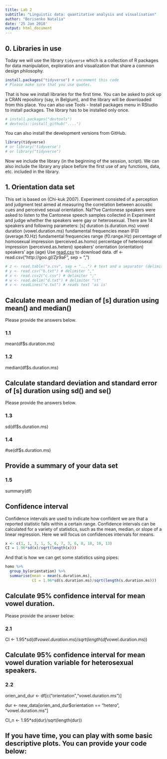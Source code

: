 ---
title: Lab 2
subtitle: "Linguistic data: quantitative analysis and visualisation"
author: "Borisenko Natalia"
date: '25 Jan 2018'
output: html_document
---

## 0. Libraries in use
Today we will use the library `tidyverse` which is a collection of R packages for data manipulation, exploration and visualization that share a common design philosophy. 

```{r library1}
install.packages("tidyverse") # uncomment this code
# Please make sure that you use quotes.
```
That is how we install libraries for the first time. You can be asked to pick up a CRAN repository (say, in Belgium), and the library will be downloaded from this place.
You can also use Tools - Install packages menu in RStudio to install packages.
The library has to be installed only once.

```{r library2}
# install.packages("devtools") 
# devtools::install_github("....")
```
You can also install the development versions from GitHub.

```{r eval = FALSE}
library(tidyverse) 
# or library('tidyverse')
# or library("tidyverse")
```
Now we include the library (in the beginning of the session, script). We can also include the library any place before the first use of any functions, data, etc. included in the library.

## 1. Orientation data set
This set is based on (Chi-kuk 2007). Experiment consisted of a perception and judgment test aimed at measuring the correlation between acoustic cues and perceived sexual orientation. Na??ve Cantonese speakers were asked to listen to the Cantonese speech samples collected in Experiment and judge whether the speakers were gay or heterosexual. There are 14 speakers and following parameters:
    [s] duration (s.duration.ms)
    vowel duration (vowel.duration.ms)
    fundamental frequencies mean (F0) (average.f0.Hz)
    fundamental frequencies range (f0.range.Hz)
    percentage of homosexual impression (perceived.as.homo)
    percentage of heterosexal impression (perceived.as.hetero)
    speakers' orientation (orientation)
    speakers' age (age)
Use [read.csv]("http://goo.gl/Zjr9aF") to download data.
df <- read.csv("http://goo.gl/Zjr9aF", sep = ",")

```{r read data set}
# z <- read.table("a.csv", sep = "...") # text and a separator (delimiter) type, eg. sep="\t", sep=";" 
# y <- read.csv("b.txt") # delimiter ","
# x <- read.csv2("c.csv") # delimiter ";"
# w <- read.delim("d.txt") # delimiter "\t"
# v <- readLines("e.txt") # reads text 'as is'
```

## Calculate mean and median of [s] duration using mean() and median()
Please provide the answers below.  




### 1.1
mean(df$s.duration.ms)

### 1.2  
median(df$s.duration.ms)

## Calculate standard deviation and standard error of [s] duration using sd() and se()
Please provide the answers below.

### 1.3  
sd(df$s.duration.ms)

### 1.4  
#se(df$s.duration.ms)

## Provide a summary of your data set

### 1.5  
summary(df)


## Confidence interval
Confidence intervals are used to indicate how confident we are that a reported statistic falls within a certain range. Confidence intervals can be calculated for a variety of statistics, such as the mean, median, or slope of a linear regression. Here we will focus on confidences intervals for means.  
```{r eval = FALSE}
x <- c(1, 1, 3, 1, 5, 6, 7, 3, 6, 8, 10, 10, 13)
CI = 1.96*sd(x)/sqrt(length(x)))
```

And that is how we can get some statistics using pipes:  
```{r eval = FALSE}
homo %>% 
  group_by(orientation) %>%
  summarise(mean = mean(s.duration.ms),
            CI = 1.96*sd(s.duration.ms)/sqrt(length(s.duration.ms)))
```

## Calculate 95% confidence interval for mean vowel duration.
Please provide the answer below:

### 2.1  
CI <- 1.95*sd(df$vowel.duration.ms)/sqrt(length(df$vowel.duration.ms))

## Calculate 95% confidence interval for mean vowel duration variable for heterosexual speakers.

### 2.2  
orien_and_dur <- df[c("orientation","vowel.duration.ms")]


dur <- new_data[orien_and_dur$orientation == "hetero", "vowel.duration.ms"]

CI_n <- 1.95*sd(dur)/sqrt(length(dur))

## If you have time, you can play with some basic descriptive plots. You can provide your code below:  

```{r}
```
